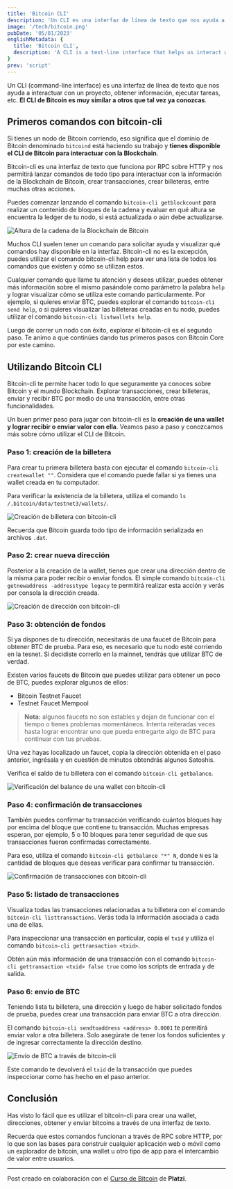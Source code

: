 ```yaml
---
title: 'Bitcoin CLI'
description: 'Un CLI es una interfaz de línea de texto que nos ayuda a interactuar con un proyecto, obtener información, ejecutar tareas, etc. El CLI de Bitcoin es muy similar a otros que tal vez ya conozcas y nos permite interactuar con la blockchain.'
image: '/tech/bitcoin.png'
pubDate: '05/01/2023'
englishMetadata: {
  title: 'Bitcoin CLI',
  description: 'A CLI is a text-line interface that helps us interact with a project, obtain information, execute tasks, etc. The Bitcoin CLI is very similar to others that you may already know and allows us to interact with the blockchain.'
}
prev: 'script'
---
```


Un CLI (command-line interface) es una interfaz de línea de texto que nos ayuda a interactuar con un proyecto, obtener información, ejecutar tareas, etc. **El CLI de Bitcoin es muy similar a otros que tal vez ya conozcas**.

## Primeros comandos con bitcoin-cli

Si tienes un nodo de Bitcoin corriendo, eso significa que el dominio de Bitcoin denominado `bitcoind` está haciendo su trabajo y **tienes disponible el CLI de Bitcoin para interactuar con la Blockchain**.

Bitcoin-cli es una interfaz de texto que funciona por RPC sobre HTTP y nos permitirá lanzar comandos de todo tipo para interactuar con la información de la Blockchain de Bitcoin, crear transacciones, crear billeteras, entre muchas otras acciones.

Puedes comenzar lanzando el comando `bitcoin-cli getblockcount` para realizar un contenido de bloques de la cadena y evaluar en qué altura se encuentra la ledger de tu nodo, si está actualizada o aún debe actualizarse.

![Altura de la cadena de la Blockchain de Bitcoin](/images/bitcoin-cli1.png)

Muchos CLI suelen tener un comando para solicitar ayuda y visualizar qué comandos hay disponible en la interfaz. Bitcoin-cli no es la excepción, puedes utilizar el comando bitcoin-cli help para ver una lista de todos los comandos que existen y cómo se utilizan estos.

Cualquier comando que llame tu atención y desees utilizar, puedes obtener más información sobre el mismo pasándole como parámetro la palabra `help` y lograr visualizar cómo se utiliza este comando particularmente. Por ejemplo, si quieres enviar BTC, puedes explorar el comando `bitcoin-cli send help`, o si quieres visualizar las billeteras creadas en tu nodo, puedes utilizar el comando `bitcoin-cli listwallets help`.

Luego de correr un nodo con éxito, explorar el bitcoin-cli es el segundo paso. Te animo a que continúes dando tus primeros pasos con Bitcoin Core por este camino.

## Utilizando Bitcoin CLI

Bitcoin-cli te permite hacer todo lo que seguramente ya conoces sobre Bitcoin y el mundo Blockchain. Explorar transacciones, crear billeteras, enviar y recibir BTC por medio de una transacción, entre otras funcionalidades.

Un buen primer paso para jugar con bitcoin-cli es la **creación de una wallet y lograr recibir o enviar valor con ella**. Veamos paso a paso y conozcamos más sobre cómo utilizar el CLI de Bitcoin.

### Paso 1: creación de la billetera

Para crear tu primera billetera basta con ejecutar el comando `bitcoin-cli createwallet ""`. Considera que el comando puede fallar si ya tienes una wallet creada en tu computador.

Para verificar la existencia de la billetera, utiliza el comando `ls /.bitcoin/data/testnet3/wallets/`.

![Creación de billetera con bitcoin-cli](/images/bitcoin-cli-step1.webp)

Recuerda que Bitcoin guarda todo tipo de información serializada en archivos `.dat`.

### Paso 2: crear nueva dirección

Posterior a la creación de la wallet, tienes que crear una dirección dentro de la misma para poder recibir o enviar fondos. El simple comando `bitcoin-cli getnewaddress -addresstype legacy` te permitirá realizar esta acción y verás por consola la dirección creada.

![Creación de dirección con bitcoin-cli](/images/bitcoin-cli-step2.webp)

### Paso 3: obtención de fondos

Si ya dispones de tu dirección, necesitarás de una faucet de Bitcoin para obtener BTC de prueba. Para eso, es necesario que tu nodo esté corriendo en la tesnet. Si decidiste correrlo en la mainnet, tendrás que utilizar BTC de verdad.

Existen varios faucets de Bitcoin que puedes utilizar para obtener un poco de BTC, puedes explorar algunos de ellos:

- Bitcoin Testnet Faucet
- Testnet Faucet Mempool

> **Nota:** algunos faucets no son estables y dejan de funcionar con el tiempo o tienes problemas momentáneos. Intenta reiteradas veces hasta lograr encontrar uno que pueda entregarte algo de BTC para continuar con tus pruebas.

Una vez hayas localizado un faucet, copia la dirección obtenida en el paso anterior, ingrésala y en cuestión de minutos obtendrás algunos Satoshis.

Verifica el saldo de tu billetera con el comando `bitcoin-cli getbalance`.

![Verificación del balance de una wallet con bitcoin-cli](/images/bitcoin-cli-step3.webp)

### Paso 4: confirmación de transacciones

También puedes confirmar tu transacción verificando cuántos bloques hay por encima del bloque que contiene tu transacción. Muchas empresas esperan, por ejemplo, 5 o 10 bloques para tener seguridad de que sus transacciones fueron confirmadas correctamente.

Para eso, utiliza el comando `bitcoin-cli getbalance "*" N`, donde `N` es la cantidad de bloques que deseas verificar para confirmar tu transacción.

![Confirmación de transacciones con bitcoin-cli](/images/bitcoin-cli-step4.webp)

### Paso 5: listado de transacciones

Visualiza todas las transacciones relacionadas a tu billetera con el comando `bitcoin-cli listtransactions`. Verás toda la información asociada a cada una de ellas.

Para inspeccionar una transacción en particular, copia el `txid` y utiliza el comando `bitcoin-cli gettransaction <txid>`.

Obtén aún más información de una transacción con el comando `bitcoin-cli gettransaction <txid> false true` como los scripts de entrada y de salida.

### Paso 6: envío de BTC

Teniendo lista tu billetera, una dirección y luego de haber solicitado fondos de prueba, puedes crear una transacción para enviar BTC a otra dirección.

El comando `bitcoin-cli sendtoaddress <address> 0.0001` te permitirá enviar valor a otra billetera. Solo asegúrate de tener los fondos suficientes y de ingresar correctamente la dirección destino.



![Envío de BTC a través de bitcoin-cli](/images/bitcoin-cli-step6.webp)

Este comando te devolverá el `txid` de la transacción que puedes inspeccionar como has hecho en el paso anterior.

## Conclusión

Has visto lo fácil que es utilizar el bitcoin-cli para crear una wallet, direcciones, obtener y enviar bitcoins a través de una interfaz de texto.

Recuerda que estos comandos funcionan a través de RPC sobre HTTP, por lo que son las bases para construir cualquier aplicación web o móvil como un explorador de bitcoin, una wallet u otro tipo de app para el intercambio de valor entre usuarios.

---
Post creado en colaboración con el [Curso de Bitcoin](https://platzi.com/cursos/bitcoin-developers/ "Curso de Bitcoin de Platzi") de **Platzi**.
